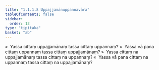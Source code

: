 ```yaml
---
title: "1.1.1.8 Uppajjamānuppannavāra"
tableOfContents: false
sidebar:
  order: 13
type: "tipitaka"
basket: "ab"
---
```



<DynamicBreadcrumb />

<Division number="14">

<Paragraph number="54">
»  Yassa cittaṃ uppajjamānaṃ tassa cittaṃ uppannaṃ?
</Paragraph>

<Paragraph number="55">
«  Yassa vā pana cittaṃ uppannaṃ tassa cittaṃ uppajjamānaṃ?
</Paragraph>

<Paragraph number="56">
»  Yassa cittaṃ na uppajjamānaṃ tassa cittaṃ na uppannaṃ?
</Paragraph>

<Paragraph number="57">
«  Yassa vā pana cittaṃ na uppannaṃ tassa cittaṃ na uppajjamānaṃ?
</Paragraph>
</Division>